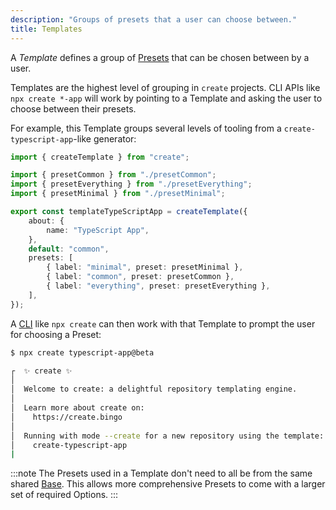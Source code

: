 ```yaml
---
description: "Groups of presets that a user can choose between."
title: Templates
---
```


A _Template_ defines a group of [Presets](./presets) that can be chosen between by a user.

Templates are the highest level of grouping in `create` projects.
CLI APIs like `npx create *-app` will work by pointing to a Template and asking the user to choose between their presets.

For example, this Template groups several levels of tooling from a `create-typescript-app`-like generator:

```ts
import { createTemplate } from "create";

import { presetCommon } from "./presetCommon";
import { presetEverything } from "./presetEverything";
import { presetMinimal } from "./presetMinimal";

export const templateTypeScriptApp = createTemplate({
	about: {
		name: "TypeScript App",
	},
	default: "common",
	presets: [
		{ label: "minimal", preset: presetMinimal },
		{ label: "common", preset: presetCommon },
		{ label: "everything", preset: presetEverything },
	],
});
```

A [CLI](../../cli) like `npx create` can then work with that Template to prompt the user for choosing a Preset:

```bash
$ npx create typescript-app@beta

┌  ✨ create ✨
│
│  Welcome to create: a delightful repository templating engine.
│
│  Learn more about create on:
│    https://create.bingo
│
│  Running with mode --create for a new repository using the template:
│    create-typescript-app
|
```

:::note
The Presets used in a Template don't need to all be from the same shared [Base](./bases).
This allows more comprehensive Presets to come with a larger set of required Options.
:::
